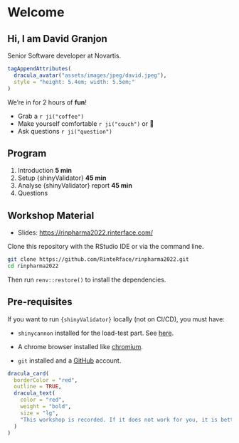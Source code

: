 # Welcome {.vertical-center}

## Hi, I am David Granjon

Senior Software developer at Novartis.

```r
tagAppendAttributes(
  dracula_avatar("assets/images/jpeg/david.jpeg"),
  style = "height: 5.4em; width: 5.5em;"
)
```

We're in for 2 hours of **fun**!

- Grab a `r ji("coffee")`
- Make yourself comfortable `r ji("couch")` or 🧘
- Ask questions `r ji("question")`  

## Program

1. Introduction 				__5  min__
2. Setup {shinyValidator} __45 min__
3. Analyse {shinyValidator} report __45 min__
4. Questions

## Workshop Material

- Slides: [https://rinpharma2022.rinterface.com/](https://rinpharma2022.rinterface.com)

Clone this repository with the RStudio IDE or via the command line.

```bash
git clone https://github.com/RinteRface/rinpharma2022.git
cd rinpharma2022
```

Then run `renv::restore()` to install the dependencies.

## Pre-requisites

If you want to run `{shinyValidator}` locally (not on CI/CD), you must have:

- `shinycannon` installed for the load-test part. See [here](https://rstudio.github.io/shinyloadtest/articles/shinycannon.html).
- A chrome browser installed like [chromium](https://www.chromium.org/getting-involved/download-chromium/). 

- `git` installed and a [GitHub](https://github.com/) account.

```r
dracula_card(
  borderColor = "red",
  outline = TRUE,
  dracula_text(
    color = "red",
    weight = "bold",
    size = "lg",
    "This workshop is recorded. If it does not work for you, it is better to listen and stay on track. Fear not! You can retry later on your side with the recording. "
  )
)
```
